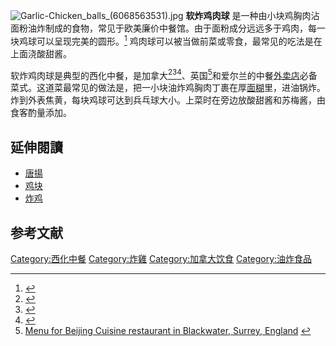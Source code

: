 [[File:Garlic-Chicken_balls_(6068563531).jpg|thumb]]
'''软炸鸡肉球''' 是一种由小块鸡胸肉沾面粉油炸制成的食物，常见于欧美廉价中餐馆。由于面粉成分远远多于鸡肉，每一块鸡球可以呈现完美的圆形。<ref>{{cite news
| url        = http://www.theglobeandmail.com/servlet/Page/document/v5/content/subscribe?user_URL=http://www.theglobeandmail.com%2Fservlet%2Fstory%2FRTGAM.20071129.wflight29%2FBNStory%2FNational%2Fhome&ord=12254194&brand=theglobeandmail&force_login=true
| title      = The friendly skies of Moncton
| author     = [[Oliver_Moore|Oliver Moore]]
| work       = [[The_Globe_and_Mail|The Globe and Mail]]
| date       = 2007-11-29
| accessdate = 2007-12-20
| format     = fee required
| quote      = I say, 'It's chicken balls' and they say, 'We've never seen that in China.'
}}{{dead link|date=2018年1月 |bot=InternetArchiveBot |fix-attempted=yes }}{{Registration required}}</ref>
鸡肉球可以被当做前菜或零食，最常见的吃法是在上面浇酸甜酱。

软炸鸡肉球是典型的西化中餐，是加拿大<ref>{{cite news
| url = http://www.thestar.com/living/Food/article/284559
| title = Great balls of flavor
| author = [[Susan_Sampson|Susan Sampson]]
| work = [[Toronto_Star|Toronto Star]]
| date = 2007-12-12
| accessdate = 2007-12-20
| quote = She rounded out the theme with recipes for ... pecan-crusted chicken balls...
| archive-url = https://web.archive.org/web/20071214150530/http://www.thestar.com/living/Food/article/284559
| archive-date = 2007-12-14
| dead-url = no}}</ref><ref>{{cite news
| url = http://www.financialpost.com/story.html?id=6fd1e090-9d19-46cf-9f3e-3af86090e9e4
| title = Toronto street-food project half-baked at best
| author = [[Terence_Corcoran|Terence Corcoran]]
| work = [[National_Post|National Post]]
| date = 2007-11-23
| accessdate = 2007-12-20
| deadurl = yes
| archiveurl = https://web.archive.org/web/20120402155925/http://www.financialpost.com/story.html?id=6fd1e090-9d19-46cf-9f3e-3af86090e9e4
| archivedate = 2012-04-02}}</ref><ref>{{cite news
| title = Shanghai palace offers foodie feasts
| work = [[Calgary_Sun|Calgary Sun]]
| date = 2005-03-04
| accessdate = 2007-12-20
| quote = ...reminiscent of those deep fried chicken balls I do my best to avoid.}}</ref>、英国<ref>[http://www.qualityfoodonline.com/menu.php?id=34510 Menu for Beijing Cuisine restaurant in Blackwater, Surrey, England] {{Wayback|url=http://www.qualityfoodonline.com/menu.php?id=34510 |date=20080115145332 }}</ref>和爱尔兰的中餐[[外卖店|外卖店]]必备菜式。这道菜最常见的做法是，把一小块油炸鸡胸肉丁裹在厚[[面糊|面糊]]里，进油锅炸。炸到外表焦黄，每块鸡球可达到兵乓球大小。上菜时在旁边放酸甜酱和苏梅酱，由食客酌量添加。

==延伸閱讀==
*[[唐揚|唐揚]]
*[[鸡块|鸡块]]
*[[炸鸡|炸鸡]]

==参考文献==
{{reflist}}

{{DEFAULTSORT:软炸鸡肉球}}
[[Category:西化中餐|Category:西化中餐]]
[[Category:炸雞|Category:炸雞]]
[[Category:加拿大饮食|Category:加拿大饮食]]
[[Category:油炸食品|Category:油炸食品]]